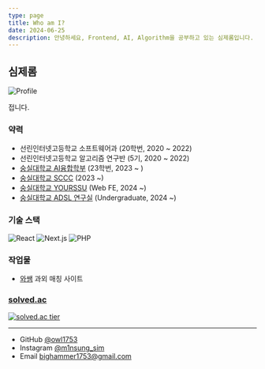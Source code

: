 ```yaml
---
type: page
title: Who am I?
date: 2024-06-25
description: 안녕하세요, Frontend, AI, Algorithm을 공부하고 있는 심제롬입니다.
---
```



## 심제롬

<Image
    src="/images/profile.jpg"
    alt="Profile"
    width={200}
    height={200}
/>

접니다.

### 약력
- 선린인터넷고등학교 소프트웨어과 (20학번, 2020 ~ 2022)
- 선린인터넷고등학교 알고리즘 연구반 (5기, 2020 ~ 2022)
- [숭실대학교 AI융합학부](http://aix.ssu.ac.kr/main) (23학번, 2023 ~ )
- [숭실대학교 SCCC](https://sccc.kr/) (2023 ~)
- [숭실대학교 YOURSSU](https://yourssu.com/) (Web FE, 2024 ~)
- [숭실대학교 ADSL 연구실](https://adsl.ssu.ac.kr/) (Undergraduate, 2024 ~)

### 기술 스택
<div style={{display: 'flex', gap: 10}}>
    <img src="https://img.shields.io/badge/react-20232a.svg?style=for-the-badge&logo=react&logoColor=61DAFB"  alt="React"/>
    <img src="https://img.shields.io/badge/next.js-000000.svg?style=for-the-badge&logo=Next.js&logoColor=FFF"  alt="Next.js"/>
    <img src="https://img.shields.io/badge/php-000000.svg?style=for-the-badge&logo=php&logoColor=#777BB4"  alt="PHP"/>
</div>

### 작업물
- [와쌤](https://wassem.co.kr)
과외 매칭 사이트

### [solved.ac](https://solved.ac/third1234)
[![solved.ac tier](https://mazassumnida.wtf/api/v2/generate_badge?boj=third1234)](https://solved.ac/third1234)

---
- GitHub [@owl1753](https://github.com/owl1753)
- Instagram [@m1nsung_sim](https://instagram.com/m1nsung_sim)
- Email bighammer1753@gmail.com
